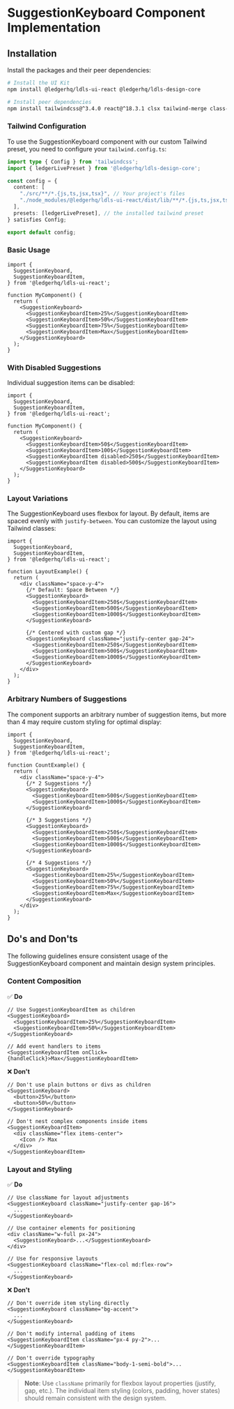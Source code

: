 
<Meta title="Action/SuggestionKeyboard/Implementation" />

# SuggestionKeyboard Component Implementation

## Installation

Install the packages and their peer dependencies:

```bash
# Install the UI Kit
npm install @ledgerhq/ldls-ui-react @ledgerhq/ldls-design-core

# Install peer dependencies
npm install tailwindcss@^3.4.0 react@^18.3.1 clsx tailwind-merge class-variance-authority
```

### Tailwind Configuration

To use the SuggestionKeyboard component with our custom Tailwind preset, you need to configure your `tailwind.config.ts`:

```typescript
import type { Config } from 'tailwindcss';
import { ledgerLivePreset } from '@ledgerhq/ldls-design-core';

const config = {
  content: [
    "./src/**/*.{js,ts,jsx,tsx}", // Your project's files
    "./node_modules/@ledgerhq/ldls-ui-react/dist/lib/**/*.{js,ts,jsx,tsx}" // Ledger UI Kit components
  ],
  presets: [ledgerLivePreset], // the installed tailwind preset
} satisfies Config;

export default config;
```

### Basic Usage

```tsx
import {
  SuggestionKeyboard,
  SuggestionKeyboardItem,
} from '@ledgerhq/ldls-ui-react';

function MyComponent() {
  return (
    <SuggestionKeyboard>
      <SuggestionKeyboardItem>25%</SuggestionKeyboardItem>
      <SuggestionKeyboardItem>50%</SuggestionKeyboardItem>
      <SuggestionKeyboardItem>75%</SuggestionKeyboardItem>
      <SuggestionKeyboardItem>Max</SuggestionKeyboardItem>
    </SuggestionKeyboard>
  );
}
```

### With Disabled Suggestions

Individual suggestion items can be disabled:

```tsx
import {
  SuggestionKeyboard,
  SuggestionKeyboardItem,
} from '@ledgerhq/ldls-ui-react';

function MyComponent() {
  return (
    <SuggestionKeyboard>
      <SuggestionKeyboardItem>50$</SuggestionKeyboardItem>
      <SuggestionKeyboardItem>100$</SuggestionKeyboardItem>
      <SuggestionKeyboardItem disabled>250$</SuggestionKeyboardItem>
      <SuggestionKeyboardItem disabled>500$</SuggestionKeyboardItem>
    </SuggestionKeyboard>
  );
}
```

### Layout Variations

The SuggestionKeyboard uses flexbox for layout. By default, items are spaced evenly with `justify-between`. You can customize the layout using Tailwind classes:

```tsx
import {
  SuggestionKeyboard,
  SuggestionKeyboardItem,
} from '@ledgerhq/ldls-ui-react';

function LayoutExample() {
  return (
    <div className="space-y-4">
      {/* Default: Space Between */}
      <SuggestionKeyboard>
        <SuggestionKeyboardItem>250$</SuggestionKeyboardItem>
        <SuggestionKeyboardItem>500$</SuggestionKeyboardItem>
        <SuggestionKeyboardItem>1000$</SuggestionKeyboardItem>
      </SuggestionKeyboard>

      {/* Centered with custom gap */}
      <SuggestionKeyboard className="justify-center gap-24">
        <SuggestionKeyboardItem>250$</SuggestionKeyboardItem>
        <SuggestionKeyboardItem>500$</SuggestionKeyboardItem>
        <SuggestionKeyboardItem>1000$</SuggestionKeyboardItem>
      </SuggestionKeyboard>
    </div>
  );
}
```

### Arbitrary Numbers of Suggestions

The component supports an arbitrary number of suggestion items, but more than 4 may require custom styling for optimal display:

```tsx
import {
  SuggestionKeyboard,
  SuggestionKeyboardItem,
} from '@ledgerhq/ldls-ui-react';

function CountExample() {
  return (
    <div className="space-y-4">
      {/* 2 Suggestions */}
      <SuggestionKeyboard>
        <SuggestionKeyboardItem>500$</SuggestionKeyboardItem>
        <SuggestionKeyboardItem>1000$</SuggestionKeyboardItem>
      </SuggestionKeyboard>

      {/* 3 Suggestions */}
      <SuggestionKeyboard>
        <SuggestionKeyboardItem>250$</SuggestionKeyboardItem>
        <SuggestionKeyboardItem>500$</SuggestionKeyboardItem>
        <SuggestionKeyboardItem>1000$</SuggestionKeyboardItem>
      </SuggestionKeyboard>

      {/* 4 Suggestions */}
      <SuggestionKeyboard>
        <SuggestionKeyboardItem>25%</SuggestionKeyboardItem>
        <SuggestionKeyboardItem>50%</SuggestionKeyboardItem>
        <SuggestionKeyboardItem>75%</SuggestionKeyboardItem>
        <SuggestionKeyboardItem>Max</SuggestionKeyboardItem>
      </SuggestionKeyboard>
    </div>
  );
}
```

## Do's and Don'ts

The following guidelines ensure consistent usage of the SuggestionKeyboard component and maintain design system principles.

### Content Composition

✅ **Do**

```tsx
// Use SuggestionKeyboardItem as children
<SuggestionKeyboard>
  <SuggestionKeyboardItem>25%</SuggestionKeyboardItem>
  <SuggestionKeyboardItem>50%</SuggestionKeyboardItem>
</SuggestionKeyboard>

// Add event handlers to items
<SuggestionKeyboardItem onClick={handleClick}>Max</SuggestionKeyboardItem>
```

❌ **Don't**

```tsx
// Don't use plain buttons or divs as children
<SuggestionKeyboard>
  <button>25%</button>
  <button>50%</button>
</SuggestionKeyboard>

// Don't nest complex components inside items
<SuggestionKeyboardItem>
  <div className="flex items-center">
    <Icon /> Max
  </div>
</SuggestionKeyboardItem>
```

### Layout and Styling

✅ **Do**

```tsx
// Use className for layout adjustments
<SuggestionKeyboard className="justify-center gap-16">
  ...
</SuggestionKeyboard>

// Use container elements for positioning
<div className="w-full px-24">
  <SuggestionKeyboard>...</SuggestionKeyboard>
</div>

// Use for responsive layouts
<SuggestionKeyboard className="flex-col md:flex-row">
  ...
</SuggestionKeyboard>
```

❌ **Don't**

```tsx
// Don't override item styling directly
<SuggestionKeyboard className="bg-accent">
  ...
</SuggestionKeyboard>

// Don't modify internal padding of items
<SuggestionKeyboardItem className="px-4 py-2">...</SuggestionKeyboardItem>

// Don't override typography
<SuggestionKeyboardItem className="body-1-semi-bold">...</SuggestionKeyboardItem>
```

> **Note**: Use `className` primarily for flexbox layout properties (justify, gap, etc.). The individual item styling (colors, padding, hover states) should remain consistent with the design system.

